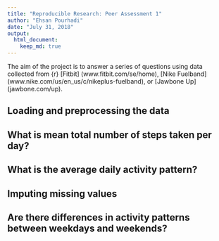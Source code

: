 ```yaml
---
title: "Reproducible Research: Peer Assessment 1"
author: "Ehsan Pourhadi"
date: "July 31, 2018"
output: 
  html_document:
    keep_md: true
---
```


The aim of the project is to answer a series of questions using data collected from {r} [Fitbit] (www.fitbit.com/se/home), 
[Nike Fuelband] (www.nike.com/us/en_us/c/nikeplus-fuelband), or [Jawbone Up] (jawbone.com/up). 

## Loading and preprocessing the data



## What is mean total number of steps taken per day?



## What is the average daily activity pattern?



## Imputing missing values



## Are there differences in activity patterns between weekdays and weekends?
